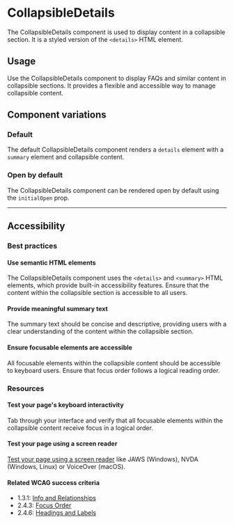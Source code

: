 
<Meta of={Stories} />

# CollapsibleDetails

<Status variant="stable" />

The CollapsibleDetails component is used to display content in a collapsible section. It is a styled version of the `<details>` HTML element.

<Story of={Stories.Default} />
<Props />

## Usage

Use the CollapsibleDetails component to display FAQs and similar content in collapsible sections. It provides a flexible and accessible way to manage collapsible content.

## Component variations

### Default

The default CollapsibleDetails component renders a `details` element with a `summary` element and collapsible content.

<Story of={Stories.Default} />

### Open by default

The CollapsibleDetails component can be rendered open by default using the `initialOpen` prop.

<Story of={Stories.OpenByDefault} />

---

## Accessibility

### Best practices

#### Use semantic HTML elements

The CollapsibleDetails component uses the `<details>` and `<summary>` HTML elements, which provide built-in accessibility features. Ensure that the content within the collapsible section is accessible to all users.

#### Provide meaningful summary text

The summary text should be concise and descriptive, providing users with a clear understanding of the content within the collapsible section.

#### Ensure focusable elements are accessible

All focusable elements within the collapsible content should be accessible to keyboard users. Ensure that focus order follows a logical reading order.

### Resources

#### Test your page's keyboard interactivity

Tab through your interface and verify that all focusable elements within the collapsible content receive focus in a logical order.

#### Test your page using a screen reader

[Test your page using a screen reader](https://webaim.org/articles/screenreader_testing/) like JAWS (Windows), NVDA (Windows, Linux) or VoiceOver (macOS).

#### Related WCAG success criteria

- 1.3.1: [Info and Relationships](https://www.w3.org/WAI/WCAG21/Understanding/info-and-relationships.html)
- 2.4.3: [Focus Order](https://www.w3.org/WAI/WCAG21/Understanding/focus-order)
- 2.4.6: [Headings and Labels](https://www.w3.org/WAI/WCAG21/Understanding/headings-and-labels.html)
